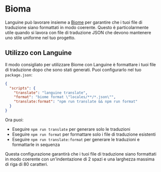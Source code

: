 # Bioma

Languine può lavorare insieme a [Biome](https://biomejs.dev/) per garantire che i tuoi file di traduzione siano formattati in modo coerente. Questo è particolarmente utile quando si lavora con file di traduzione JSON che devono mantenere uno stile uniforme nel tuo progetto.

## Utilizzo con Languine

Il modo consigliato per utilizzare Biome con Languine è formattare i tuoi file di traduzione dopo che sono stati generati. Puoi configurarlo nel tuo `package.json`:

```json title="package.json"
{
  "scripts": {
    "translate": "languine translate",
    "format": "biome format \"locales/**/*.json\"",
    "translate:format": "npm run translate && npm run format"
  }
}
```

Ora puoi:
- Eseguire `npm run translate` per generare solo le traduzioni
- Eseguire `npm run format` per formattare solo i file di traduzione esistenti
- Eseguire `npm run translate:format` per generare le traduzioni e formattarle in sequenza

Questa configurazione garantirà che i tuoi file di traduzione siano formattati in modo coerente con un'indentazione di 2 spazi e una larghezza massima di riga di 80 caratteri.